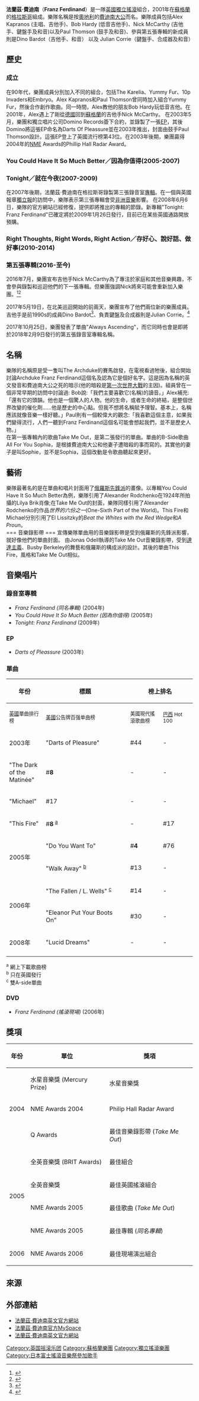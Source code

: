 {{noteTA
|G1=Show
|1=zh-hans:弗朗茨;zh-hant:法蘭茲;
}}
{{主條目消歧義|關於西方歷史人物，詳見「'''[[費迪南大公|費迪南大公]]'''」。}}
{{Infobox_Band |
name =Franz Ferdinand|
image =Franz-ferdinand-live-2006-tag.jpg|
years_active  = 2001年至今 |
origin= [[英國|英國]][[格拉斯哥|格拉斯哥]] |
music_genre = [[另類搖滾|另類搖滾]]<br />[[Post-punk_Revival|Post-punk Revival]]<br />[[Art_Rock|Art Rock]] |
record_label =  [[Domino|Domino]]<br />[[Epic_/_Sony|Epic / Sony]] |
Associated_acts = The Karelia<br />Embryo<br />Yummy Fur |
URL             = [http://www.franzferdinand.co.uk http://www.franzferdinand.co.uk] |
current_members   = Alex Kapranos<br />Bob Hardy<br />Paul Thomson<br />Dino Bardot<br />Julian Corrie |
|background = group_or_band|姓名=法蘭茲‧費迪南|過往成員=Nick McCarthy}}

'''法蘭茲‧費迪南'''（'''Franz Ferdinand'''）是一隊[[英國|英國]][[獨立搖滾|獨立搖滾]]組合，2001年在[[蘇格蘭|蘇格蘭]]的[[格拉斯哥|格拉斯哥]]組成。樂隊名稱是按[[奧地利|奧地利]]的[[費迪南大公|費迪南大公]]而名。樂隊成員包括Alex Kapranos (主唱、吉他手)、Bob Hardy (低音吉他手)、Nick McCarthy (吉他手、鍵盤手及和音)以及Paul Thomson (鼓手及和音)、參與第五張專輯的新成員則是Dino Bardot（吉他手、和音） 以及 Julian Corrie（鍵盤手、合成器及和音）

== 歷史 ==
=== 成立 ===
在90年代，樂團成員分別加入不同的組合，包括The Karelia、Yummy Fur、10p Invaders和Embryo。Alex Kapranos和Paul Thomson曾同時加入組合Yummy Fur，然後合作創作歌曲。同一時間，Alex教他的朋友Bob Hardy玩低音吉他。在2001年，Alex遇上了剛從[[德國|德國]]回到[[蘇格蘭|蘇格蘭]]的吉他手Nick McCarthy。
在2003年5月，樂團和獨立唱片公司Domino Records簽下合約，並錄製了一張[[EP|EP]]，其後Domino將這張EP命名為Darts Of Pleassure並在2003年推出，封面由鼓手Paul Thomson設計。這張EP登上了英國流行榜第43位。在2003年後期，樂團贏得2004年的[[NME|NME]] Awards的Phillip Hall Radar Award。

=== You Could Have It So Much Better／因為你值得(2005-2007) ===

=== Tonight／就在今夜(2007-2009) ===
在2007年後期，法蘭茲‧費迪南在格拉斯哥錄製第三張錄音室[[音樂專輯|專輯]]。在一個與英國報章[[獨立報|獨立報]]的訪問中，樂隊表示第三張專輯會受[[非洲音樂|非洲音樂]]影響。
在2008年6月6日，樂隊的官方網站已經修復，提供即將推出的專輯的節錄。新專輯"Tonight: Franz Ferdinand"已確定將於2009年1月26日發行，目前已在某些英國通路開放預購。

=== Right Thoughts, Right Words, Right Action／存好心、說好話、做好事(2010-2014) ===

=== 第五張專輯(2016-至今) ===
2016年7月，樂團宣布吉他手Nick McCarthy為了專注於家庭和其他音樂興趣，不會參與錄製和巡迴他們的下一張專輯。但樂團強調Nick將來可能會重新加入樂團。<ref>{{Cite web|url=https://pitchfork.com/news/66657-franz-ferdinand-part-ways-with-guitarist-nick-mccarthy/|title=Franz Ferdinand Part Ways With Guitarist Nick McCarthy  Pitchfork|accessdate=2017-10-25|author=|date=|work=pitchfork.com|publisher=|language=en|archive-date=2021-03-08|archive-url=https://web.archive.org/web/20210308080615/https://pitchfork.com/news/66657-franz-ferdinand-part-ways-with-guitarist-nick-mccarthy/|dead-url=no}}</ref><ref>{{Cite news|url=https://consequenceofsound.net/2016/07/franz-ferdinand-guitarist-nick-mccarthy-is-leaving-the-band/|title=Franz Ferdinand guitarist Nick McCarthy is leaving the band|date=2016-07-08|newspaper=Consequence of Sound|accessdate=2017-10-25|language=en-US|archive-date=2021-02-24|archive-url=https://web.archive.org/web/20210224061221/https://consequenceofsound.net/2016/07/franz-ferdinand-guitarist-nick-mccarthy-is-leaving-the-band/|dead-url=no}}</ref>

2017年5月19日，在北美巡迴開始的前兩天，樂團宣布了他們兩位新的樂團成員。吉他手是前1990s的成員Dino Bardot<ref>{{Cite web|url=https://twitter.com/miaouxmiaoux/status/865600642773123072|title=Dino is the guitar master, I'm mostly keys|accessdate=2017-10-25|date=9:10 AM - 19 May 2017|last=Miaoux|first=Miaoux|work=@miaouxmiaoux|language=en}}</ref>、負責鍵盤及合成器則是Julian Corrie。<ref>{{Cite web|url=https://twitter.com/miaouxmiaoux/status/865563213508861952|title=Excited to announce I've joined the bold @Franz_Ferdinand as synth / keys / guitar player|accessdate=2017-10-25|author=|date=6:42 AM - 19 May 2017|last=Miaoux|first=Miaoux|work=@miaouxmiaoux|publisher=|language=en}}</ref>

2017年10月25日，樂團發表了單曲"Always Ascending"，而它同時也會是即將於2018年2月9日發行的第五張錄音室專輯名稱。

== 名稱 ==
樂隊的名稱原是受一隻叫The Archduke的賽馬啟發，在電視看過牠後，組合開始討論Archduke Franz Ferdinand這個名及認為它是個好名字。這是因為名稱的英文發音和費迪南大公之死的暗示(他的暗殺是[[第一次世界大戰|第一次世界大戰]]的主因)。組員曾在一個非常早期的訪問中討論過:
Bob說:「我們主要喜歡它(名稱)的讀音。」Alex補充:「還有它的頭韻。他也是一個驚人的人物。他的生命，或者生命的終結，是整個世界改變的催化劑......他是歷史的中心點。但我不想將名稱賦予理智。基本上，名稱應該就像音樂一樣好聽。」Paul則有一個較偉大的觀念:「我喜歡這個主意，如果我們變得流行，人們一聽到Franz Ferdinand這個名可能會想起我們，並不是歷史人物。」<br />
在第一張專輯內的歌曲Take Me Out，是第二張發行的單曲。單曲的B-Side歌曲All For You Sophia，是根據費迪南大公和他妻子遭暗殺的事而寫的。其實他的妻子是叫Sophie，並不是Sophia，這個改動是令歌曲聽起來更好。
== 藝術 ==
樂隊最著名的是在單曲和唱片封面用了[[俄羅斯|俄羅斯]][[先鋒派|先鋒派]]的畫像。以專輯You Could Have It So Much Better為例，樂隊引用了Alexander Rodchenko在1924年所拍攝的Lilya Brik肖像;在Take Me Out的封面，樂隊同樣引用了Alexander Rodchenko的作品''世界的六份之一''(One-Sixth Part of the World)。This Fire和Michael分別引用了El Lissitzky的''Beat the Whites with the Red Wedge''和''A Proun''。<br />
=== 音樂錄影帶 ===
宣傳樂隊單曲用的音樂錄影帶是受到俄羅斯的先鋒派影響，就好像他們的單曲封面。
由Jonas Odell執導的Take Me Out音樂錄影帶，受到[[達達主義|達達主義]]、Busby Berkeley的舞藝和俄羅斯的構成派的設計。其後的單曲This Fire，風格和Take Me Out相似。

== 音樂唱片 ==
=== 錄音室專輯 ===
* ''Franz Ferdinand (同名專輯)'' (2004年)
* ''You Could Have It So Much Better (因為你值得)'' (2005年)
* ''Tonight: Franz Ferdinand'' (2009年)

=== EP ===
* ''Darts of Pleassure'' (2003年)
=== 單曲 ===
{| class="wikitable"
! width="28" rowspan="2"| 年份
! width="257" rowspan="2"| 標題
! colspan="5"| 榜上排名
! width="257" rowspan="2"| 專輯
|-
! width="86"| <small>[[英國|英國]]單曲排行榜</small>
! width="86"| <small>[[美國|美國]]公告牌百强单曲榜</small>
! width="86"| <small>美國現代搖滾歌曲榜</small>
! width="86"| <small>[[巴西|巴西]] Hot 100</small>
! width="86"| <small>[[加拿大|加拿大]] Hot 100</small>
|-
| 2003年
| "Darts of Pleasure"
! #44
! -
! -
! -
! -  
| rowspan="5"|同名專輯''
|- |-
| rowspan="4"|2004年
| "Take Me Out"
! #'''3'''
! #66
! #'''3'''
! #2
! - 
|-
| "The Dark of the Matinée"
! #'''8'''
! -
! -
! -
! - 
|-
| "Michael"
! #17
! -
! -
! -
! - 
|-
| "This Fire" <br />
! #'''8''' <sup>[[#note1|a]]</sup>
! -
! #17
! -
! - 
|-
| rowspan="2"|2005年
| "Do You Want To"
! #'''4'''
! #76
! #'''9'''
! #22
! - 
| rowspan="4"|''因為你值得''
|-
| "Walk Away" <sup>[[#note2|b]]</sup><br />
! #13
! -
! -
! #36
! - 
|-
| rowspan="2"|2006年
| "The Fallen / L. Wells" <sup>[[#note3|c]]</sup>
! #14
! -
! #39
! -
! - 
|-
| "Eleanor Put Your Boots On"
! #30
! -
! -
! -
! - 
|-
| rowspan="1"|2008年
| "Lucid Dreams" <br />
! - 
! - 
! - 
! - 
! #17
| rowspan="5"|Tonight: Franz Ferdinand''
|- |-
| rowspan="1"|2009年
| "Ulysses" <br />
! -
! -
! -
! - 
! -
|-
|}

<sup id=note1>a</sup> 網上下載歌曲榜<br />
<sup id=note2>b</sup> 只在英國發行<br />
<sup id=note3>c</sup> 雙A-side單曲

=== DVD ===
* ''Franz Ferdinand (搖滾現場)'' (2006年)

== 獎項 ==
{| class="wikitable"
! 年份
! 單位
! 獎項
|-
| rowspan="3"|2004
| 水星音樂獎 (Mercury Prize)
| 水星音樂獎
|-
| NME Awards 2004
| Philip Hall Radar Award
|-
| Q Awards
| 最佳音樂錄影帶 (''Take Me Out'')
|-
| rowspan="4"|2005
| 全英音樂獎 (BRIT Awards)
| 最佳組合
|-
| 全英音樂獎
| 最佳英國搖滾組合
|-
| NME Awards 2005
| 最佳歌曲 (''Take Me Out'')
|-
| NME Awards 2005
| 最佳專輯 (''同名專輯'')
|-
| 2006
| NME Awards 2006
| 最佳現場演出組合
|}

== 來源 ==
{{reflist}}

== 外部連結 ==
* [https://web.archive.org/web/20060615185819/http://www.franzferdinand.co.uk/ 法蘭茲‧費迪南英文官方網站]
* [http://www.myspace.com/franzferdinand 法蘭茲‧費迪南官方MySpace] {{Wayback|url=http://www.myspace.com/franzferdinand |date=20090325073035 }}
* [https://web.archive.org/web/20080605235330/http://www.franzferdinand.tv/ 法蘭茲‧費迪南英文官方網站]

{{Sony Music}}
{{Authority control}}
{{DEFAULTSORT:Franz Ferdinand}}
[[Category:英国摇滚乐团|Category:英国摇滚乐团]]
[[Category:蘇格蘭樂團|Category:蘇格蘭樂團]]
[[Category:獨立搖滾樂團|Category:獨立搖滾樂團]]
[[Category:日本富士搖滾音樂祭參加歌手|Category:日本富士搖滾音樂祭參加歌手]]